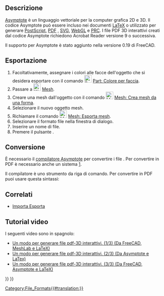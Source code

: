 <languages/>

{{TOCright}}

<span id="Description"></span>
==Descrizione==

[https://asymptote.sourceforge.io/ Asymptote] è un linguaggio vettoriale per la computer grafica 2D e 3D. Il codice Asymptote può essere incluso nei documenti [https://www.latex-project.org/ LaTeX] o utilizzato per generare [https://en.wikipedia.org/wiki/PostScript PostScript], [[PDF/it|PDF]] , [[SVG/it|SVG]], [https://www.khronos.org/webgl/ WebGL] e [https://en.wikipedia.org/wiki/PRC_(file_format) PRC]. I file PDF 3D interattivi creati dal codice Asymptote richiedono Acrobat Reader versione 9 o successiva.

Il supporto per Asymptote è stato aggiunto nella versione 0.19 di FreeCAD.

<span id="Exporting"></span>
==Esportazione==

# Facoltativamente, assegnare i colori alle facce dell'oggetto che si desidera esportare con il comando [[Image:Part_ColorPerFace.svg|24px]] [[Part_ColorPerFace/it|Part: Colore per faccia]].
# Passare a [[Image:Workbench_Mesh.svg|24px]] [[Mesh_Workbench/it|Mesh]].
# Creare una mesh dall'oggetto con il comando [[Image:Mesh_FromPartShape.svg|24px]] [[Mesh_FromPartShape/it|Mesh: Crea mesh da una forma]].
# Selezionare il nuovo oggetto mesh.
# Richiamare il comando [[Image:Mesh_Export.svg|24px]] [[Mesh_Export/it|Mesh: Esporta mesh]].
# Selezionare il formato file {{FileName|*.asy}} nella finestra di dialogo.
# Inserire un nome di file.
# Premere il pulsante {{Button|Salva}}.

<span id="Converting"></span>
==Conversione==

È necessario il [https://sourceforge.net/projects/asymptote/ compilatore Asymptote] per convertire i file {{FileName|*.asy}}. Per convertire in PDF è necessario anche un sistema [https://www.latex-project.org/get/LaTeX].

Il compilatore è uno strumento da riga di comando. Per convertire in PDF puoi usare questa sintassi:
{{Code|code=PathToAsyExecutable/asy -f pdf AsymptoteFileName.asy}}

<span id="Related"></span>
==Correlati==

* [[Import_Export/it|Importa Esporta]]

<span id="Video_tutorials"></span>
== Tutorial video ==

I seguenti video sono in spagnolo:
* [https://www.youtube.com/watch?v=U0m3643Vb1Q Un modo per generare file pdf-3D interattivi. (1/3) (Da FreeCAD, MeshLab e LaTeX)]
* [https://www.youtube.com/watch?v=PhVNvDZIerM Un modo per generare file pdf-3D interattivi. (2/3) (Da Asymptote e LaTex)]
* [https://www.youtube.com/watch?v=Q_ufaCN2hb4 Un modo per generare file pdf-3D interattivi. (3/3) (Da FreeCAD, Asymptote e LaTeX)]


{{Mesh Tools navi{{#translation:}}}}
{{Userdocnavi{{#translation:}}}}
[[Category:File_Formats{{#translation:}}]]